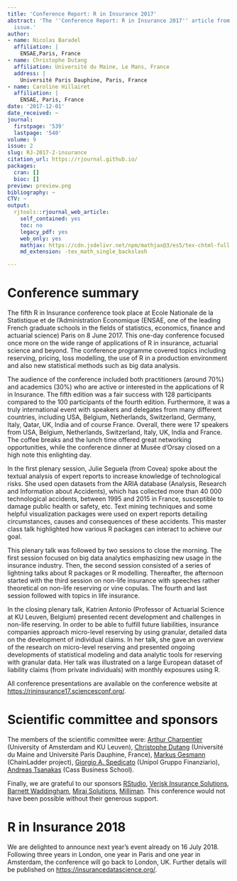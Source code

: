```yaml
---
title: 'Conference Report: R in Insurance 2017'
abstract: 'The ''Conference Report: R in Insurance 2017'' article from the 2017-2
  issue.'
author:
- name: Nicolas Baradel
  affiliation: |
    ENSAE,Paris, France
- name: Christophe Dutang
  affiliation: Université du Maine, Le Mans, France
  address: |
    Université Paris Dauphine, Paris, France
- name: Caroline Hillairet
  affiliation: |
    ENSAE, Paris, France
date: '2017-12-01'
date_received: ~
journal:
  firstpage: '539'
  lastpage: '540'
volume: 9
issue: 2
slug: RJ-2017-2-insurance
citation_url: https://rjournal.github.io/
packages:
  cran: []
  bioc: []
preview: preview.png
bibliography: ~
CTV: ~
output:
  rjtools::rjournal_web_article:
    self_contained: yes
    toc: no
    legacy_pdf: yes
    web_only: yes
    mathjax: https://cdn.jsdelivr.net/npm/mathjax@3/es5/tex-chtml-full.js
    md_extension: -tex_math_single_backslash

---
```


::: article
# Conference summary

The fifth R in Insurance conference took place at Ecole Nationale de la
Statistique et de l'Administration Economique (ENSAE, one of the leading
French graduate schools in the fields of statistics, economics, finance
and actuarial science) Paris on 8 June 2017. This one-day conference
focused once more on the wide range of applications of R in insurance,
actuarial science and beyond. The conference programme covered topics
including reserving, pricing, loss modelling, the use of R in a
production environment and also new statistical methods such as big data
analysis.

The audience of the conference included both practitioners (around 70%)
and academics (30%) who are active or interested in the applications of
R in Insurance. The fifth edition was a fair success with 128
participants compared to the 100 participants of the fourth edition.
Furthermore, it was a truly international event with speakers and
delegates from many different countries, including USA, Belgium,
Netherlands, Switzerland, Germany, Italy, Qatar, UK, India and of course
France. Overall, there were 17 speakers from USA, Belgium, Netherlands,
Switzerland, Italy, UK, India and France. The coffee breaks and the
lunch time offered great networking opportunities, while the conference
dinner at Musée d'Orsay closed on a high note this enlighting day.

In the first plenary session, Julie Seguela (from Covea) spoke about the
textual analysis of expert reports to increase knowledge of
technological risks. She used open datasets from the ARIA database
(Analysis, Research and Information about Accidents), which has
collected more than 40 000 technological accidents, between 1995 and
2015 in France, susceptible to damage public health or safety, etc. Text
mining techniques and some helpful visualization packages were used on
expert reports detailing circumstances, causes and consequences of these
accidents. This master class talk highlighted how various R packages can
interact to achieve our goal.

This plenary talk was followed by two sessions to close the morning. The
first session focused on big data analytics emphasizing new usage in the
insurance industry. Then, the second session consisted of a series of
lightning talks about R packages or R modelling. Thereafter, the
afternoon started with the third session on non-life insurance with
speeches rather theoretical on non-life reserving or vine copulas. The
fourth and last session followed with topics in life insurance.

In the closing plenary talk, Katrien Antonio (Professor of Actuarial
Science at KU Leuven, Belgium) presented recent development and
challenges in non-life reserving. In order to be able to fulfill future
liabilities, insurance companies approach micro-level reserving by using
granular, detailed data on the development of individual claims. In her
talk, she gave an overview of the research on micro-level reserving and
presented ongoing developments of statistical modeling and data analytic
tools for reserving with granular data. Her talk was illustrated on a
large European dataset of liability claims (from private individuals)
with monthly exposures using R.

All conference presentations are available on the conference website at\
<https://rininsurance17.sciencesconf.org/>.

# Scientific committee and sponsors

The members of the scientific committee were: [Arthur
Charpentier](http://freakonometrics.hypotheses.org/) (University of
Amsterdam and KU Leuven), [Christophe Dutang](http://dutangc.free.fr/)
(Université du Maine and Université Paris Dauphine, France), [Markus
Gesmann](http://lamages.blogspot.co.uk/p/blog-page.html) (ChainLadder
project), [Giorgio A.
Spedicato](https://www.researchgate.net/profile/Giorgio_Spedicato/publications)
(Unipol Gruppo Finanziario), [Andreas
Tsanakas](http://www.cass.city.ac.uk/experts/A.Tsanakas) (Cass Business
School).

Finally, we are grateful to our sponsors
[RStudio](http://www.rstudio.com), [Verisk Insurance
Solutions](http://www.verisk.com/insurance.html), [Barnett
Waddingham](https://www.barnett-waddingham.co.uk/), [Mirai
Solutions](http://mirai-solutions.ch/),
[Milliman](http://fr.milliman.com/). This conference would not have been
possible without their generous support.

# R in Insurance 2018

We are delighted to announce next year's event already on 16 July 2018.
Following three years in London, one year in Paris and one year in
Amsterdam, the conference will go back to London, UK. Further details
will be published on <https://insurancedatascience.org/>.
:::
